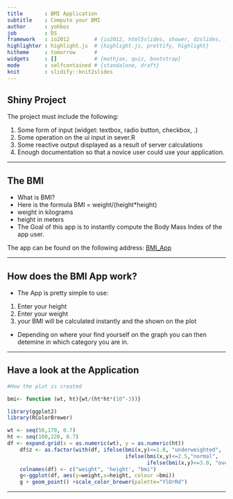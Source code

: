 ```yaml
---
title       : BMI Application
subtitle    : Compute your BMI
author      : yohbos
job         : DS
framework   : io2012        # {io2012, html5slides, shower, dzslides, ...}
highlighter : highlight.js  # {highlight.js, prettify, highlight}
hitheme     : tomorrow      # 
widgets     : []            # {mathjax, quiz, bootstrap}
mode        : selfcontained # {standalone, draft}
knit        : slidify::knit2slides
---
```


## Shiny Project

The project must include the following:

1. Some form of input (widget: textbox, radio button, checkbox, .)
2. Some operation on the ui input in sever.R
3. Some reactive output displayed as a result of server calculations
4. Enough documentation so that a novice user could use your application.

---

## The BMI


- What is BMI? 
- Here is the formula <span class = 'red'>BMI = weight/(height*height)</span>
- weight in kilograms
- height in meters
- The Goal of this app is to instantly compute the Body Mass Index of the app user.

The app can be found on the following address:
[BMI_App](http://yohbos.shinyapps.io/project/)

---

## How does the BMI App work?

- The App is pretty simple to use:
1. Enter your height
2. Enter your weight
3. your BMI will be calculated instantly and the shown on the plot

- Depending on where your find yourself on the graph you can then detemine in which category you are in.

---

## Have a look at the Application

```r
#How the plot is created

bmi<- function (wt, ht){wt/(ht*ht*(10^-3))}

library(ggplot2)
library(RColorBrewer)

wt <- seq(50,170, 0.7)
ht <- seq(100,220, 0.7)
df <- expand.grid(x = as.numeric(wt), y = as.numeric(ht))
    df$z <- as.factor(with(df, ifelse(bmi(x,y)<=1.8, "underweighted",
                                      ifelse(bmi(x,y)<=2.5,"normal",
                                             ifelse(bmi(x,y)<=3.0, "overweigthed","obese")))))
    colnames(df) <- c("weight", 'height', "bmi")
    g<-ggplot(df, aes(y=weight,x=height, colour =bmi))
    g + geom_point() +scale_color_brewer(palette="YlOrRd")
```

--- 





